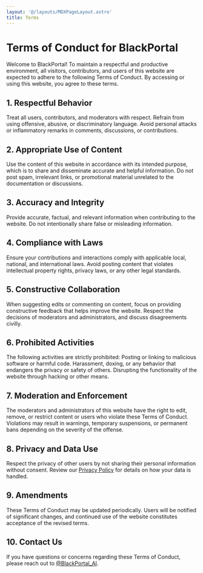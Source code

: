 ```yaml
---
layout: '@/layouts/MDXPageLayout.astro'
title: Terms
---
```


# Terms of Conduct for BlackPortal

Welcome to BlackPortal! To maintain a respectful and productive environment, all
visitors, contributors, and users of this website are expected to adhere to the
following Terms of Conduct. By accessing or using this website, you agree to
these terms.

## 1. Respectful Behavior

Treat all users, contributors, and moderators with respect. Refrain from using
offensive, abusive, or discriminatory language. Avoid personal attacks or
inflammatory remarks in comments, discussions, or contributions.

## 2. Appropriate Use of Content

Use the content of this website in accordance with its intended purpose, which
is to share and disseminate accurate and helpful information. Do not post spam,
irrelevant links, or promotional material unrelated to the documentation or
discussions.

## 3. Accuracy and Integrity

Provide accurate, factual, and relevant information when contributing to the
website. Do not intentionally share false or misleading information.

## 4. Compliance with Laws

Ensure your contributions and interactions comply with applicable local,
national, and international laws. Avoid posting content that violates
intellectual property rights, privacy laws, or any other legal standards.

## 5. Constructive Collaboration

When suggesting edits or commenting on content, focus on providing constructive
feedback that helps improve the website. Respect the decisions of moderators and
administrators, and discuss disagreements civilly.

## 6. Prohibited Activities

The following activities are strictly prohibited: Posting or linking to
malicious software or harmful code. Harassment, doxing, or any behavior that
endangers the privacy or safety of others. Disrupting the functionality of the
website through hacking or other means.

## 7. Moderation and Enforcement

The moderators and administrators of this website have the right to edit,
remove, or restrict content or users who violate these Terms of Conduct.
Violations may result in warnings, temporary suspensions, or permanent bans
depending on the severity of the offense.

## 8. Privacy and Data Use

Respect the privacy of other users by not sharing their personal information
without consent. Review our [Privacy Policy](/privacy-policy) for details on how
your data is handled.

## 9. Amendments

These Terms of Conduct may be updated periodically. Users will be notified of
significant changes, and continued use of the website constitutes acceptance of
the revised terms.

## 10. Contact Us

If you have questions or concerns regarding these Terms of Conduct, please reach
out to [@BlackPortal_AI](https://x.com/BlackPortal_AI).
